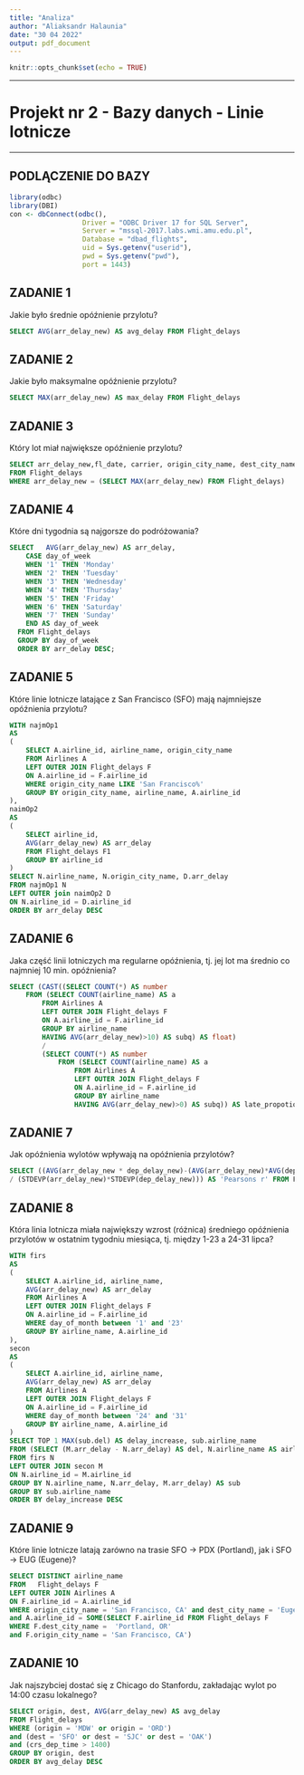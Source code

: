 ---
title: "Analiza"
author: "Aliaksandr Halaunia"
date: "30 04 2022"
output: pdf_document
---

```{r setup, include=FALSE}
knitr::opts_chunk$set(echo = TRUE)
```

***

# Projekt nr 2 - Bazy danych - Linie lotnicze

---

## PODLĄCZENIE DO BAZY 

```{r}
library(odbc)
library(DBI)
con <- dbConnect(odbc(),
                  Driver = "ODBC Driver 17 for SQL Server",
                  Server = "mssql-2017.labs.wmi.amu.edu.pl",
                  Database = "dbad_flights",
                  uid = Sys.getenv("userid"),
                  pwd = Sys.getenv("pwd"),
                  port = 1443)
```
## ZADANIE 1
Jakie było średnie opóźnienie przylotu?
```{sql, connection=con}
SELECT AVG(arr_delay_new) AS avg_delay FROM Flight_delays
```
## ZADANIE 2
Jakie było maksymalne opóźnienie przylotu?
```{sql, connection=con}
SELECT MAX(arr_delay_new) AS max_delay FROM Flight_delays
```
## ZADANIE 3     
Który lot miał największe opóźnienie przylotu?
```{sql connection=con}
SELECT arr_delay_new,fl_date, carrier, origin_city_name, dest_city_name
FROM Flight_delays 
WHERE arr_delay_new = (SELECT MAX(arr_delay_new) FROM Flight_delays)
```
## ZADANIE 4
Które dni tygodnia są najgorsze do podróżowania?
```{sql connection=con}
SELECT   AVG(arr_delay_new) AS arr_delay,
    CASE day_of_week 
    WHEN '1' THEN 'Monday'
    WHEN '2' THEN 'Tuesday'
    WHEN '3' THEN 'Wednesday'
    WHEN '4' THEN 'Thursday'
    WHEN '5' THEN 'Friday'
    WHEN '6' THEN 'Saturday'
    WHEN '7' THEN 'Sunday'
    END AS day_of_week 
  FROM Flight_delays  
  GROUP BY day_of_week 
  ORDER BY arr_delay DESC;
```
## ZADANIE 5
Które linie lotnicze latające z San Francisco (SFO) mają najmniejsze opóźnienia przylotu?
```{sql, connection=con}
WITH najmOp1
AS
(
    SELECT A.airline_id, airline_name, origin_city_name
    FROM Airlines A
    LEFT OUTER JOIN Flight_delays F
    ON A.airline_id = F.airline_id
    WHERE origin_city_name LIKE 'San Francisco%'
    GROUP BY origin_city_name, airline_name, A.airline_id
),
naimOp2
AS
(
    SELECT airline_id,
    AVG(arr_delay_new) AS arr_delay
    FROM Flight_delays F1
    GROUP BY airline_id
)
SELECT N.airline_name, N.origin_city_name, D.arr_delay
FROM najmOp1 N
LEFT OUTER join naimOp2 D
ON N.airline_id = D.airline_id
ORDER BY arr_delay DESC
```
## ZADANIE 6
Jaka część linii lotniczych ma regularne opóźnienia, tj. jej lot ma średnio co najmniej 10 min. opóźnienia?
```{sql connection=con}

SELECT (CAST((SELECT COUNT(*) AS number 
    FROM (SELECT COUNT(airline_name) AS a 
        FROM Airlines A
        LEFT OUTER JOIN Flight_delays F
        ON A.airline_id = F.airline_id
        GROUP BY airline_name
        HAVING AVG(arr_delay_new)>10) AS subq) AS float)
        /
        (SELECT COUNT(*) AS number
            FROM (SELECT COUNT(airline_name) AS a 
                FROM Airlines A
                LEFT OUTER JOIN Flight_delays F
                ON A.airline_id = F.airline_id
                GROUP BY airline_name
                HAVING AVG(arr_delay_new)>0) AS subq)) AS late_propotion;
```
## ZADANIE 7
Jak opóźnienia wylotów wpływają na opóźnienia przylotów?
```{sql connection=con}
SELECT ((AVG(arr_delay_new * dep_delay_new)-(AVG(arr_delay_new)*AVG(dep_delay_new))) 
/ (STDEVP(arr_delay_new)*STDEVP(dep_delay_new))) AS 'Pearsons r' FROM Flight_delays
```
## ZADANIE 8
Która linia lotnicza miała największy wzrost (różnica) średniego opóźnienia przylotów w ostatnim tygodniu miesiąca, tj. między 1-23 a 24-31 lipca?
```{sql connection=con}
WITH firs
AS
(
    SELECT A.airline_id, airline_name,
    AVG(arr_delay_new) AS arr_delay
    FROM Airlines A
    LEFT OUTER JOIN Flight_delays F
    ON A.airline_id = F.airline_id
    WHERE day_of_month between '1' and '23'
    GROUP BY airline_name, A.airline_id
),
secon 
AS
(
    SELECT A.airline_id, airline_name, 
    AVG(arr_delay_new) AS arr_delay
    FROM Airlines A
    LEFT OUTER JOIN Flight_delays F
    ON A.airline_id = F.airline_id
    WHERE day_of_month between '24' and '31'
    GROUP BY airline_name, A.airline_id
)
SELECT TOP 1 MAX(sub.del) AS delay_increase, sub.airline_name 
FROM (SELECT (M.arr_delay - N.arr_delay) AS del, N.airline_name AS airline_name 
FROM firs N 
LEFT OUTER JOIN secon M 
ON N.airline_id = M.airline_id 
GROUP BY N.airline_name, N.arr_delay, M.arr_delay) AS sub
GROUP BY sub.airline_name
ORDER BY delay_increase DESC
```
## ZADANIE 9

Które linie lotnicze latają zarówno na trasie SFO → PDX (Portland), jak i SFO → EUG (Eugene)?
```{sql connection=con}
SELECT DISTINCT airline_name
FROM   Flight_delays F
LEFT OUTER JOIN Airlines A
ON F.airline_id = A.airline_id 
WHERE origin_city_name = 'San Francisco, CA' and dest_city_name = 'Eugene, OR' 
and A.airline_id = SOME(SELECT F.airline_id FROM Flight_delays F 
WHERE F.dest_city_name =  'Portland, OR' 
and F.origin_city_name = 'San Francisco, CA')
```
## ZADANIE 10

Jak najszybciej dostać się z Chicago do Stanfordu, zakładając wylot po 14:00 czasu lokalnego?
```{sql connection=con}
SELECT origin, dest, AVG(arr_delay_new) AS avg_delay 
FROM Flight_delays
WHERE (origin = 'MDW' or origin = 'ORD') 
and (dest = 'SFO' or dest = 'SJC' or dest = 'OAK') 
and (crs_dep_time > 1400)
GROUP BY origin, dest
ORDER BY avg_delay DESC
```
